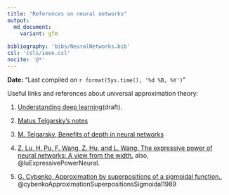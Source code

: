 ```yaml
---
title: "References on neural networks"
output: 
  md_document:
    variant: gfm
    
bibliography: 'bibs/NeuralNetworks.bib'
csl: 'csls/ieee.csl'
nocite: '@*'
---
```


**Date:** "Last compiled on `r format(Sys.time(), '%d %B, %Y')`"

Useful links and references about universal approximation theory:

1. [Understanding deep learning]( https://udlbook.github.io/udlbook/)(draft).

2. [Matus Telgarsky’s notes](https://mjt.cs.illinois.edu/dlt/two.pdf)

3. [M. Telgarsky, Benefits of depth in neural networks](http://proceedings.mlr.press/v49/telgarsky16.pdf) 

4. [Z. Lu, H. Pu, F. Wang, Z. Hu, and L. Wang. The expressive power of neural networks: A view from the width.](https://proceedings.neurips.cc/paper_files/paper/2017/file/32cbf687880eb1674a07bf717761dd3a-Paper.pdf) also, @luExpressivePowerNeural.

5. [G. Cybenko, Approximation by superpositions of a sigmoidal function.](https://link.springer.com/article/10.1007/bf02551274), @cybenkoApproximationSuperpositionsSigmoidal1989
